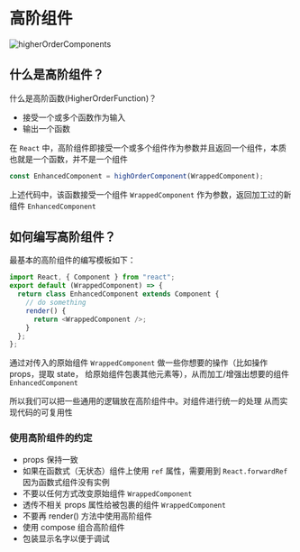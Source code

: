 # 高阶组件

![higherOrderComponents](./images/higherOrderComponents.png)

## 什么是高阶组件？

什么是高阶函数(HigherOrderFunction)？

- 接受一个或多个函数作为输入
- 输出一个函数

在 `React` 中，高阶组件即接受一个或多个组件作为参数并且返回一个组件，本质也就是一个函数，并不是一个组件

```typescript showLineNumbers
const EnhancedComponent = highOrderComponent(WrappedComponent);
```

上述代码中，该函数接受一个组件 `WrappedComponent` 作为参数，返回加工过的新组件 `EnhancedComponent`

## 如何编写高阶组件？

最基本的高阶组件的编写模板如下：

```typescript showLineNumbers
import React, { Component } from "react";
export default (WrappedComponent) => {
  return class EnhancedComponent extends Component {
    // do something
    render() {
      return <WrappedComponent />;
    }
  };
};
```

通过对传入的原始组件 `WrappedComponent` 做一些你想要的操作（比如操作 props，提取 state，
给原始组件包裹其他元素等），从而加工/增强出想要的组件 `EnhancedComponent`

所以我们可以把一些通用的逻辑放在高阶组件中。对组件进行统一的处理 从而实现代码的可复用性

### 使用高阶组件的约定

- props 保持一致
- 如果在函数式（无状态）组件上使用 `ref` 属性，需要用到 `React.forwardRef` 因为函数式组件没有实例
- 不要以任何方式改变原始组件 `WrappedComponent`
- 透传不相关 props 属性给被包裹的组件 `WrappedComponent`
- 不要再 render() 方法中使用高阶组件
- 使用 compose 组合高阶组件
- 包装显示名字以便于调试
